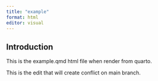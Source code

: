 ```yaml
---
title: "example"
format: html
editor: visual
---
```


## Introduction

This is the example.qmd html file when render from quarto.

This is the edit that will create conflict on main branch.
